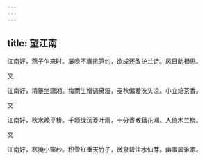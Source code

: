 ```yaml
---
---
---
```

title: 望江南
---



江南好，燕子乍来时。屡唤不譍挑笋约，欲成还改护兰诗。风日助相思。

又

江南好，清簟坐潇湘。梅雨生憎调黛湿，麦秋偏爱洗头凉。小立焙茶香。

又

江南好，秋水晚平桥。千顷绿沉菱叶雨，十分香散藕花潮。人倚木兰桡。

又

江南好，寒掩小窗纱。积雪红垂天竹子，微泉碧注水仙芽。幽事属谁家。